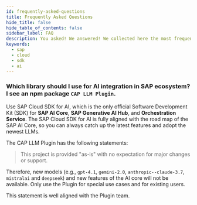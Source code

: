 ```yaml
---
id: frequently-asked-questions
title: Frequently Asked Questions
hide_title: false
hide_table_of_contents: false
sidebar_label: FAQ
description: You asked! We answered! We collected here the most frequent question about SAP Cloud SDK for JavaScript.
keywords:
  - sap
  - cloud
  - sdk
  - ai
---
```


### Which library should I use for AI integration in SAP ecosystem? I see an npm package `CAP LLM Plugin`.

Use SAP Cloud SDK for AI, which is the only official Software Development Kit (SDK) for **SAP AI Core**, **SAP Generative AI Hub**, and **Orchestration Service**.
The SAP Cloud SDK for AI is fully aligned with the road map of the SAP AI Core, so you can always catch up the latest features and adopt the newest LLMs.

The CAP LLM Plugin has the following statements:
> This project is provided "as-is" with no expectation for major changes or support.

Therefore, new models (e.g., `gpt-4.1`, `gemini-2.0`, `anthropic--claude-3.7`, `mistralai` and `deepseek`) and new features of the AI core will not be available.
Only use the Plugin for special use cases and for existing users.

This statement is well aligned with the Plugin team.
